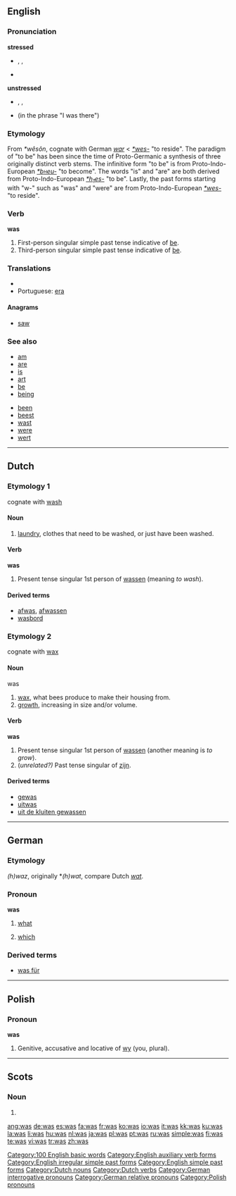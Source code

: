 {{see|wąs}}
{{wikipedia|Was (disambiguation)}}
==English==

{{rank|in|I|that|8|was|he|his|with}}

===Pronunciation===
'''stressed'''
*{{IPA|/wɒz/, /wʌz/}}, {{SAMPA|/wQz/, /wVz/}}, {{AHD|wŏz, wŭz}}
*{{audio|en-us-was-stressed.ogg|Audio (US)}}
*:{{rhymes|ɒz}}

'''unstressed'''
*{{IPA|/wəz/}}, {{SAMPA|/w@z/}}, {{AHD|wəz}}
*{{audio|en-us-was-unstressed.ogg|Audio (US)}} (in the phrase "I was there")

===Etymology===
From {{Ger.}} ''*wêsôn'', cognate with German ''[[war]]'' < {{PIE.}} ''[[Wiktionary Appendix:Proto-Indo-European roots|*wes-]]'' "to reside". The paradigm of "to be" has been since the time of Proto-Germanic a synthesis of three originally distinct verb stems. The infinitive form "to be" is from Proto-Indo-European ''[[Wiktionary Appendix:Proto-Indo-European roots|*b<font size=-2>H</font>eu-]]'' "to become". The words "is" and "are" are both derived from Proto-Indo-European ''[[Wiktionary Appendix:Proto-Indo-European roots|*h<sub>1</sub>es-]]'' "to be". Lastly, the past forms starting with "w-" such as "was" and "were" are from Proto-Indo-European ''[[Wiktionary Appendix:Proto-Indo-European roots|*wes-]]'' "to reside".

===Verb===
'''was'''

# First-person singular simple past tense indicative of [[be]].
# Third-person singular simple past tense indicative of [[be]].

===Translations===
{{rfc-level|Translations at L3+ (AutoFormat would have corrected level of Translations)}}
*{{trreq|Hebrew}}
*Portuguese: [[era]]

====Anagrams====

*[[saw]]

===See also===
{{top2}}
*[[am]]
*[[are]]
*[[is]]
*[[art]]
*[[be]]
*[[being]]
{{mid2}}
*[[been]]
*[[beest]]
*[[wast]]
*[[were]]
*[[wert]]
{{bottom}}

[[Category:100 English basic words]]
[[Category:English auxiliary verb forms]]
[[Category:English irregular simple past forms]]
[[Category:English simple past forms]]

----

==Dutch==

===Etymology 1===
cognate with [[wash]]

====Noun====
{{nl-noun|wassen|wasje}} {{m}}

# [[laundry]], clothes that need to be washed, or just have been washed.

====Verb====
'''was'''

# Present tense singular 1st person of [[wassen]] (meaning ''to wash'').

====Derived terms====
* [[afwas]], [[afwassen]]
* [[wasbord]]

===Etymology 2===
cognate with [[wax]]

====Noun====
was {{m}}

# [[wax]], what bees produce to make their housing from.
# [[growth]], increasing in size and/or volume.

====Verb====
'''was'''

# Present tense singular 1st person of [[wassen]] (another meaning is ''to grow'').
# (''unrelated?)'' Past tense singular of [[zijn]].

====Derived terms====
* [[gewas]] {{n}}
* [[uitwas]]
* [[uit de kluiten gewassen]]


[[Category:Dutch nouns]]
[[Category:Dutch verbs]]

----

==German==

===Etymology===
{{OHG.|de}} ''(h)waz'', originally *''(h)wat'', compare Dutch ''[[wat]]''.

===Pronoun===
'''was'''

# {{interrogative|lang=de}} [[what]]
# {{relative|lang=de}} [[which]]

===Derived terms===
*[[was für]]

[[Category:German interrogative pronouns]]
[[Category:German relative pronouns]]

----

==Polish==

===Pronoun===
'''was'''

# Genitive, accusative and locative of [[wy]] (you, plural).

[[Category:Polish pronouns]]

----

==Scots==

===Noun===
{{sco-pl}}

# {{plural of|[[wa]]|lang=Scots}}

[[ang:was]]
[[de:was]]
[[es:was]]
[[fa:was]]
[[fr:was]]
[[ko:was]]
[[io:was]]
[[it:was]]
[[kk:was]]
[[ku:was]]
[[la:was]]
[[li:was]]
[[hu:was]]
[[nl:was]]
[[ja:was]]
[[pl:was]]
[[pt:was]]
[[ru:was]]
[[simple:was]]
[[fi:was]]
[[te:was]]
[[vi:was]]
[[tr:was]]
[[zh:was]]
